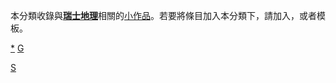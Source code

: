 {{Catnav|頁面分類|地理|国家|欧洲国家|瑞士|瑞士地理}}
{{hiddencat}}
{{WPSS-cat}}
本分類收錄與'''[[瑞士地理|瑞士地理]]'''相關的[[Wikipedia:小作品|小作品]]。若要將條目加入本分類下，請加入'''{{tl|Swiss-geo-stub}}'''，或者'''{{tl|瑞士地理小作品}}'''模板。

[[category:瑞士地理|*]]
[[category:瑞士小作品|G]]
[[Category:歐洲地理小作品|S]]